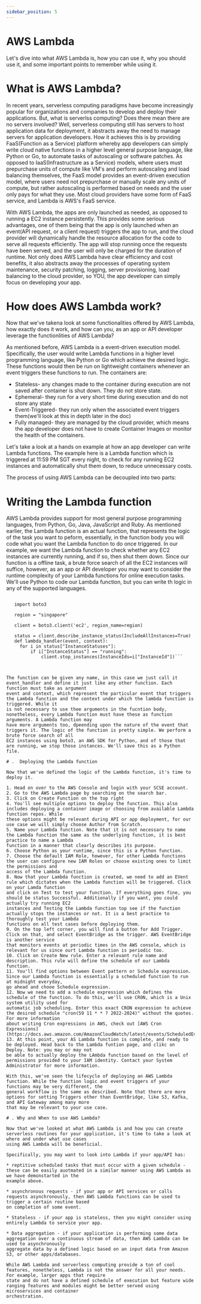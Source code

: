 ```yaml
---
sidebar_position: 5
---
```


# AWS Lambda

Let's dive into what AWS Lambda is, how you can use it, why you should use it, and some important points to remember while using it.

#  What is AWS Lambda?

In recent years, serverless computing paradigms have become increasingly popular for organizations and companies to develop and deploy their applications.
But, what is serverlss computing? Does there mean there are no servers involved? Well, serverless computing still has servers to host application data for deployment,
it abstracts away the need to manage servers for application developers. How it achieves this is by providing FaaS(Function as a Service) platform whereby 
app developers can simply write cloud native functions in a higher level general purpose language, like Python or Go, to automate tasks of autoscaling or software
patches. As opposed to IaaS(Infrastructure as a Service) models, where users must prepurchase units of compute like VM's and perform autoscaling and load balancing
themselves, the FaaS model provides an event-driven execution model, where users need not prepurchase or manually scale any units of compute, but rather 
autoscaling is performed based on needs and the user only pays for what they use. Most cloud providers have some form of FaaS service, and Lambda is AWS's FaaS service.

With AWS Lambda, the apps are only launched as needed, as opposed to running a EC2 instance persistently. This provides some serious advantages, one of them being
that the app is only launched when an event(API request, or a client request) triggers the app to run, and the cloud provider will dynamically handle the resource
allocation for the code to serve all requests efficiently. The app will stop running once the requests have been served, and the user will only be charged for the
duration of runtime. Not only does AWS Lambda have clear efficiency and cost benefits, it also abstracts away the processes of operating system maintenance,
security patching, logging, server provisioning, load balancing to the cloud provider, so YOU, the app developer can simply focus on developing your app.

#  How does AWS Lambda work?

Now that we've takena look at some functionalities offered by AWS Lambda, how exactly does it work, and how can you, as an app or API developer leverage the 
functionlities of AWS Lambda?

As mentioned before, AWS Lambda is a event-driven execution model. Specifically, the user would write Lambda functions in a higher level programming language,
like Python or Go which achieve the desired logic. These functions would then be run on lightweight containers whenever an event triggers these functions to run.
The containers are:

* Stateless- any changes made to the container during execution are not saved after container is shut down. They do not store state.
* Ephemeral- they run for a very short time during execution and do not store any state
* Event-Triggered- they run only when the associated event triggers them(we'll look at this in depth later in the doc)
* Fully managed- they are managed by the cloud provider, which means the app developer does not have to create Container Images or monitor the health of the containers.

Let's take a look at a hands on example at how an app developer can write Lambda functions. The example here is a Lambda function which is triggered at 11:59 PM
SGT every night, to check for any running EC2 instances and automatically shut them down, to reduce unnecessary costs.

The process of using AWS Lambda can be decoupled into two parts:

#   Writing the Lambda function

AWS Lambda provides support for most general purpose programming languages, from Python, Go, Java, JavaScript and Ruby. As mentioned earlier, the Lambda function 
is an actual function, that represents the logic of the task you want to peform, essentially, in the function body you will code what you want the Lambda function
to do once triggered. In our example, we want the Lambda function to check whether any EC2 instances are currently running, and if so, then shut them down.
Since our function is a offline task, a brute force search of all the EC2 instances will suffice, however, as an app or API developer you may want to consider
the runtime complexity of your Lambda functions for online execution tasks. We'll use Python to code our Lambda function, but you can write th logic in any of the 
supported languages.


```python:

   import boto3                                                               
                                                                            
   region = "singapore"                                                      
                                                                            
   client = boto3.client('ec2', region_name=region)                          
                                                                            
   status = client.describe_instance_status(IncludeAllInstances=True)        
   def lambda_handler(event, context):                                      
     for i in status["InstanceStatuses"]:                                    
         if i["InstanceStatus"] == "running":                                
             client.stop_instances(InstanceIds=i["InstanceId"])```              



The function can be given any name, in this case we just call it event_handler and define it just like any other function. Each function must take as argument
event and context, which represent the particular event that triggers the Lambda function and the context under which the lambda function is triggered. While it 
is not necessary to use thee arguments in the fucntion body, nonetheless, every Lambda function must have these as function arguments. A Lambda function may 
have more arguments too, dpeending upon the nature of the event that triggers it. The logic of the function is pretty simple. We perform a brute force search of all
EC2 instances using boto3, an AWS SDK for Python, and of those that are running, we stop those instances. We'll save this as a Python file.

# .  Deploying the Lambda function

Now that we've defined the logic of the Lambda function, it's time to deploy it.

1. Head on over to the AWS Console and login with your SCSE account.
2. Go to the AWS Lambda page by searching on the search bar.
3. Click on Create Function on the top right
4. You'll see multiple options to deploy the function. This also includes deploying a container image or choosing from available Lambda function repos. While
these options might be relevant during API or app deployment, for our use case we will simply choose Author from Scratch.
5. Name your Lambda function. Note that it is not necessary to name the Lambda function the same as the underlying function, it is best practice to name a Lambda
function in a manner that clearly describes its purpose.
6. Choose Python as your runtime, since this is a Python function.
7. Choose the default IAM Role, however, for other Lambda functions the user can configure new IAM Roles or choose existing ones to limit the permissions and 
access of the Lambda function.
8. Now that your Lambda function is created, we need to add an EVent rule which dictates when the Lambda function will be triggered. Click on your Lamda function
and click on Test to test your function. If everything goes fine, you should be status Successful. Additionally if you want, you could actually try running EC2 
instances and Testing the Lambda function top see if the function actually stops the instances or not. It is a best practice to thoroughly test your Lambda
functions on all test cases before deploying them.
9. On the top left corner, you will find a button for Add Trigger. Click on that, and select EventBridge as the trigger. AWS EventBridge is another service
that monitors events at periodic times in the AWS console, which is relevant for us since ourt Lambda function is periodic too.
10. Click on Create New rule. Enter a relevant rule name and description. This rule will define the schedule of our Lambda function.
11. You'll find options between Event pattern or Schedule expression. Since our Lambda function is essentially a scheduled function to run at midnight everyday,
go ahead and chooe Schedule expression.
12. Now we need to add a schedule expression which defines the schedule of the function. To do this, we'll use CRON, which is a Unix system utility used for
automatic job scheduling. Enter this exact CRON expression to achieve the desired schedule "cron(59 11 * * ? 2022-2024)" without the quotes. For more information
about writing Cron expressions in AWS, check out [AWS Cron Expressions](https://docs.aws.amazon.com/AmazonCloudWatch/latest/events/ScheduledEvents.html#CronExpressions)
13. At this point, your AS Lambda function is complete, and ready to be deployed. Head back to the Lambda funtion page, and clikc on Deploy. Note: you may or may not
be able to actually deploy the LAmbda function based on the level of permissions provided to your IAM identity. Contact your System Administrator for more information.

With this, we've seen the lifecycle of deploying an AWS Lambda function. While the function logic and event triggers of your functions may be very different, the
general workflow is the same as described. Note that there are more options for setting Triggers other than EventBridge, like S3, Kafka, and API Gateway among many more
that may be relevant to your use case.

# . Why and When to use AWS Lambda?

Now that we've looked at what AWS Lambda is and how you can create serverless routines for your application, it's time to take a look at where and under what use cases
using AWS Lambda will be beneficial.

Specifically, you may want to look into Lambda if your app/API has:

* reptitive scheduled tasks that must occur with a given schedule - these can be easily auotmated in a similar manner using AWS Lambda as we have demonstarted in the
example above.

* asynchronous requests - if your app or API services or calls requests asynchronously, then AWS Lambda functions can be used to trigger a certain routine based 
on completion of some event.

* Stateless - if your app is stateless, then you might consider using entirely Lambda to service your app.

* Data aggregation - if your application is performing some data aggregation over a continuous stream of data, then AWS Lambda can be used to asynchronously
aggregate data by a defined logic based on an input data from Amazon S3, or other apps/databases.

While AWS Lambda and serverless computing provide a ton of cool features, nonetheless, Lambda is not the answer for all your needs. For example, larger apps that require
state and do not have a defined schedule of execution but feature wide ranging features and modules might be better served using microservices and container
orchestration.





